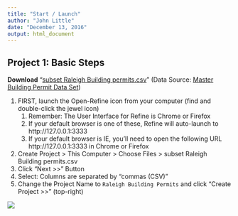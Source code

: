 ```yaml
---
title: "Start / Launch"
author: "John Little"
date: "December 13, 2016"
output: html_document
---
```


## Project 1: Basic Steps
**Download** “[subset Raleigh Building permits.csv](https://github.com/libjohn/openrefine/tree/master/data)” (Data Source:  [Master Building Permit Data Set](https://data.raleighnc.gov/Urban-Planning/City-of-Raleigh-Building-Permits-from-Jan-2000/hk3n-ieai?category=Permits))

1. FIRST, launch the Open-Refine icon from your computer (find and double-click the jewel icon)
    1. Remember: The User Interface for Refine is Chrome or Firefox 
    2. If your default browser is one of these, Refine will auto-launch to http://127.0.0.1:3333
    3. If your default browser is IE, you’ll need to open the following URL http://127.0.0.1:3333 in Chrome or Firefox
2. Create Project  > This Computer >  Choose Files > subset Raleigh Building permits.csv
3. Click “Next >>” Button
4. Select:  Columns are separated by “commas (CSV)”
5. Change the Project Name to `Raleigh Building Permits` and click “Create Project >>” (top-right)


![](http://networkedplanet.com/assets/images/csv_to_rdf/createproj.png)